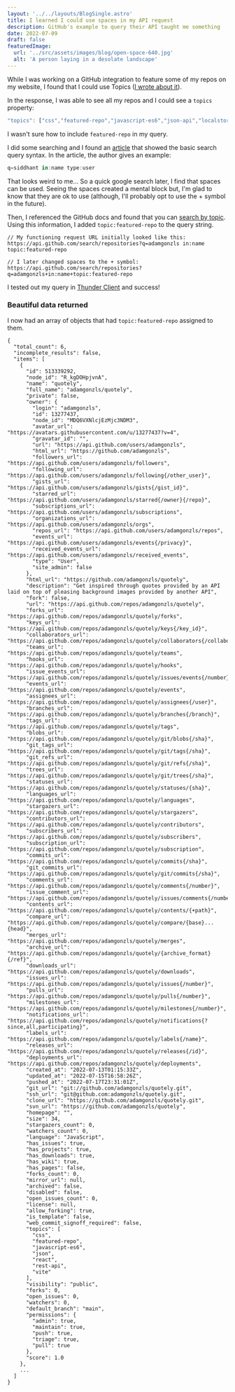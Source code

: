 ```yaml
---
layout: '../../layouts/BlogSingle.astro'
title: I learned I could use spaces in my API request
description: GitHub's example to query their API taught me something
date: 2022-07-09
draft: false
featuredImage:
  url: '../src/assets/images/blog/open-space-640.jpg'
  alt: 'A person laying in a desolate landscape'
---
```


While I was working on a GitHub integration to feature some of my repos on my website, I found that I could use Topics (<a class="brand-link brand-link--callout" href="./2022-07-08-using-github-topics">I wrote about it</a>).

In the response, I was able to see all my repos and I could see a `topics` property:

```js
"topics": ["css","featured-repo","javascript-es6","json-api","localstorage","netlify","react","vite"],
```

I wasn't sure how to include `featured-repo` in my query.

I did some searching and I found an <a target="_blank" class="brand-link" href="https://fusebit.io/blog/github-search-api">article</a> that showed the basic search query syntax. In the article, the author gives an example:

```js
q=siddhant in:name type:user
```

That looks weird to me... So a quick google search later, I find that spaces can be used. Seeing the spaces created a mental block but, I'm glad to know that they are ok to use (although, I'll probably opt to use the &plus; symbol in the future).

Then, I referenced the GitHub docs and found that you can [search by topic](https://docs.github.com/en/search-github/searching-on-github/searching-for-repositories#search-by-topic). Using this information, I added `topic:featured-repo` to the query string.

```
// My functioning request URL initially looked like this:
https://api.github.com/search/repositories?q=adamgonzls in:name topic:featured-repo

// I later changed spaces to the + symbol:
https://api.github.com/search/repositories?q=adamgonzls+in:name+topic:featured-repo
```

I tested out my query in <a target="_blank" class="brand-link" href="https://marketplace.visualstudio.com/items?itemName=rangav.vscode-thunder-client">Thunder Client</a> and success!

### Beautiful data returned

I now had an array of objects that had `topic:featured-repo` assigned to them.

```
{
  "total_count": 6,
  "incomplete_results": false,
  "items": [
    {
      "id": 513339292,
      "node_id": "R_kgDOHpjvnA",
      "name": "quotely",
      "full_name": "adamgonzls/quotely",
      "private": false,
      "owner": {
        "login": "adamgonzls",
        "id": 13277437,
        "node_id": "MDQ6VXNlcjEzMjc3NDM3",
        "avatar_url": "https://avatars.githubusercontent.com/u/13277437?v=4",
        "gravatar_id": "",
        "url": "https://api.github.com/users/adamgonzls",
        "html_url": "https://github.com/adamgonzls",
        "followers_url": "https://api.github.com/users/adamgonzls/followers",
        "following_url": "https://api.github.com/users/adamgonzls/following{/other_user}",
        "gists_url": "https://api.github.com/users/adamgonzls/gists{/gist_id}",
        "starred_url": "https://api.github.com/users/adamgonzls/starred{/owner}{/repo}",
        "subscriptions_url": "https://api.github.com/users/adamgonzls/subscriptions",
        "organizations_url": "https://api.github.com/users/adamgonzls/orgs",
        "repos_url": "https://api.github.com/users/adamgonzls/repos",
        "events_url": "https://api.github.com/users/adamgonzls/events{/privacy}",
        "received_events_url": "https://api.github.com/users/adamgonzls/received_events",
        "type": "User",
        "site_admin": false
      },
      "html_url": "https://github.com/adamgonzls/quotely",
      "description": "Get inspired through quotes provided by an API laid on top of pleasing background images provided by another API",
      "fork": false,
      "url": "https://api.github.com/repos/adamgonzls/quotely",
      "forks_url": "https://api.github.com/repos/adamgonzls/quotely/forks",
      "keys_url": "https://api.github.com/repos/adamgonzls/quotely/keys{/key_id}",
      "collaborators_url": "https://api.github.com/repos/adamgonzls/quotely/collaborators{/collaborator}",
      "teams_url": "https://api.github.com/repos/adamgonzls/quotely/teams",
      "hooks_url": "https://api.github.com/repos/adamgonzls/quotely/hooks",
      "issue_events_url": "https://api.github.com/repos/adamgonzls/quotely/issues/events{/number}",
      "events_url": "https://api.github.com/repos/adamgonzls/quotely/events",
      "assignees_url": "https://api.github.com/repos/adamgonzls/quotely/assignees{/user}",
      "branches_url": "https://api.github.com/repos/adamgonzls/quotely/branches{/branch}",
      "tags_url": "https://api.github.com/repos/adamgonzls/quotely/tags",
      "blobs_url": "https://api.github.com/repos/adamgonzls/quotely/git/blobs{/sha}",
      "git_tags_url": "https://api.github.com/repos/adamgonzls/quotely/git/tags{/sha}",
      "git_refs_url": "https://api.github.com/repos/adamgonzls/quotely/git/refs{/sha}",
      "trees_url": "https://api.github.com/repos/adamgonzls/quotely/git/trees{/sha}",
      "statuses_url": "https://api.github.com/repos/adamgonzls/quotely/statuses/{sha}",
      "languages_url": "https://api.github.com/repos/adamgonzls/quotely/languages",
      "stargazers_url": "https://api.github.com/repos/adamgonzls/quotely/stargazers",
      "contributors_url": "https://api.github.com/repos/adamgonzls/quotely/contributors",
      "subscribers_url": "https://api.github.com/repos/adamgonzls/quotely/subscribers",
      "subscription_url": "https://api.github.com/repos/adamgonzls/quotely/subscription",
      "commits_url": "https://api.github.com/repos/adamgonzls/quotely/commits{/sha}",
      "git_commits_url": "https://api.github.com/repos/adamgonzls/quotely/git/commits{/sha}",
      "comments_url": "https://api.github.com/repos/adamgonzls/quotely/comments{/number}",
      "issue_comment_url": "https://api.github.com/repos/adamgonzls/quotely/issues/comments{/number}",
      "contents_url": "https://api.github.com/repos/adamgonzls/quotely/contents/{+path}",
      "compare_url": "https://api.github.com/repos/adamgonzls/quotely/compare/{base}...{head}",
      "merges_url": "https://api.github.com/repos/adamgonzls/quotely/merges",
      "archive_url": "https://api.github.com/repos/adamgonzls/quotely/{archive_format}{/ref}",
      "downloads_url": "https://api.github.com/repos/adamgonzls/quotely/downloads",
      "issues_url": "https://api.github.com/repos/adamgonzls/quotely/issues{/number}",
      "pulls_url": "https://api.github.com/repos/adamgonzls/quotely/pulls{/number}",
      "milestones_url": "https://api.github.com/repos/adamgonzls/quotely/milestones{/number}",
      "notifications_url": "https://api.github.com/repos/adamgonzls/quotely/notifications{?since,all,participating}",
      "labels_url": "https://api.github.com/repos/adamgonzls/quotely/labels{/name}",
      "releases_url": "https://api.github.com/repos/adamgonzls/quotely/releases{/id}",
      "deployments_url": "https://api.github.com/repos/adamgonzls/quotely/deployments",
      "created_at": "2022-07-13T01:15:33Z",
      "updated_at": "2022-07-15T16:58:26Z",
      "pushed_at": "2022-07-17T23:31:01Z",
      "git_url": "git://github.com/adamgonzls/quotely.git",
      "ssh_url": "git@github.com:adamgonzls/quotely.git",
      "clone_url": "https://github.com/adamgonzls/quotely.git",
      "svn_url": "https://github.com/adamgonzls/quotely",
      "homepage": "",
      "size": 34,
      "stargazers_count": 0,
      "watchers_count": 0,
      "language": "JavaScript",
      "has_issues": true,
      "has_projects": true,
      "has_downloads": true,
      "has_wiki": true,
      "has_pages": false,
      "forks_count": 0,
      "mirror_url": null,
      "archived": false,
      "disabled": false,
      "open_issues_count": 0,
      "license": null,
      "allow_forking": true,
      "is_template": false,
      "web_commit_signoff_required": false,
      "topics": [
        "css",
        "featured-repo",
        "javascript-es6",
        "json",
        "react",
        "rest-api",
        "vite"
      ],
      "visibility": "public",
      "forks": 0,
      "open_issues": 0,
      "watchers": 0,
      "default_branch": "main",
      "permissions": {
        "admin": true,
        "maintain": true,
        "push": true,
        "triage": true,
        "pull": true
      },
      "score": 1.0
    },
    ...
  ]
}
```
